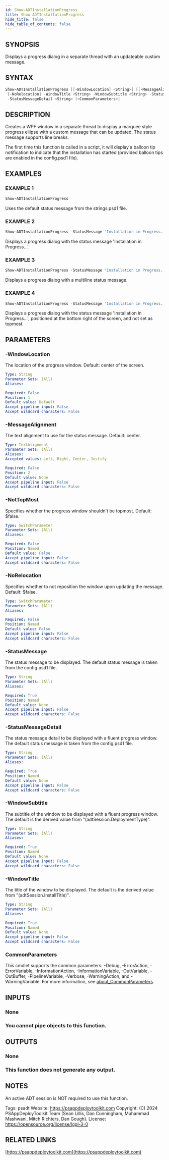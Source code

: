 ```yaml
---
id: Show-ADTInstallationProgress
title: Show-ADTInstallationProgress
hide_title: false
hide_table_of_contents: false
---
```


## SYNOPSIS

Displays a progress dialog in a separate thread with an updateable custom message.

## SYNTAX

```powershell
Show-ADTInstallationProgress [[-WindowLocation] <String>] [[-MessageAlignment] <TextAlignment>] [-NotTopMost]
 [-NoRelocation] -WindowTitle <String> -WindowSubtitle <String> -StatusMessage <String>
 -StatusMessageDetail <String> [<CommonParameters>]
```

## DESCRIPTION

Creates a WPF window in a separate thread to display a marquee style progress ellipse with a custom message that can be updated.
The status message supports line breaks.

The first time this function is called in a script, it will display a balloon tip notification to indicate that the installation has started (provided balloon tips are enabled in the config.psd1 file).

## EXAMPLES

### EXAMPLE 1

```powershell
Show-ADTInstallationProgress
```

Uses the default status message from the strings.psd1 file.

### EXAMPLE 2

```powershell
Show-ADTInstallationProgress -StatusMessage 'Installation in Progress...'
```

Displays a progress dialog with the status message 'Installation in Progress...'.

### EXAMPLE 3

```powershell
Show-ADTInstallationProgress -StatusMessage "Installation in Progress...`nThe installation may take 20 minutes to complete."
```

Displays a progress dialog with a multiline status message.

### EXAMPLE 4

```powershell
Show-ADTInstallationProgress -StatusMessage 'Installation in Progress...' -WindowLocation 'BottomRight' -NotTopMost
```

Displays a progress dialog with the status message 'Installation in Progress...', positioned at the bottom right of the screen, and not set as topmost.

## PARAMETERS

### -WindowLocation

The location of the progress window.
Default: center of the screen.

```yaml
Type: String
Parameter Sets: (All)
Aliases:

Required: False
Position: 1
Default value: Default
Accept pipeline input: False
Accept wildcard characters: False
```

### -MessageAlignment

The text alignment to use for the status message.
Default: center.

```yaml
Type: TextAlignment
Parameter Sets: (All)
Aliases:
Accepted values: Left, Right, Center, Justify

Required: False
Position: 2
Default value: None
Accept pipeline input: False
Accept wildcard characters: False
```

### -NotTopMost

Specifies whether the progress window shouldn't be topmost.
Default: $false.

```yaml
Type: SwitchParameter
Parameter Sets: (All)
Aliases:

Required: False
Position: Named
Default value: False
Accept pipeline input: False
Accept wildcard characters: False
```

### -NoRelocation

Specifies whether to not reposition the window upon updating the message.
Default: $false.

```yaml
Type: SwitchParameter
Parameter Sets: (All)
Aliases:

Required: False
Position: Named
Default value: False
Accept pipeline input: False
Accept wildcard characters: False
```

### -StatusMessage

The status message to be displayed.
The default status message is taken from the config.psd1 file.

```yaml
Type: String
Parameter Sets: (All)
Aliases:

Required: True
Position: Named
Default value: None
Accept pipeline input: False
Accept wildcard characters: False
```

### -StatusMessageDetail

The status message detail to be displayed with a fluent progress window.
The default status message is taken from the config.psd1 file.

```yaml
Type: String
Parameter Sets: (All)
Aliases:

Required: True
Position: Named
Default value: None
Accept pipeline input: False
Accept wildcard characters: False
```

### -WindowSubtitle

The subtitle of the window to be displayed with a fluent progress window.
The default is the derived value from "$($adtSession.DeploymentType)".

```yaml
Type: String
Parameter Sets: (All)
Aliases:

Required: True
Position: Named
Default value: None
Accept pipeline input: False
Accept wildcard characters: False
```

### -WindowTitle

The title of the window to be displayed.
The default is the derived value from "$($adtSession.InstallTitle)".

```yaml
Type: String
Parameter Sets: (All)
Aliases:

Required: True
Position: Named
Default value: None
Accept pipeline input: False
Accept wildcard characters: False
```

### CommonParameters

This cmdlet supports the common parameters: -Debug, -ErrorAction, -ErrorVariable, -InformationAction, -InformationVariable, -OutVariable, -OutBuffer, -PipelineVariable, -Verbose, -WarningAction, and -WarningVariable. For more information, see [about_CommonParameters](http://go.microsoft.com/fwlink/?LinkID=113216).

## INPUTS

### None

### You cannot pipe objects to this function.
## OUTPUTS

### None

### This function does not generate any output.
## NOTES
An active ADT session is NOT required to use this function.

Tags: psadt
Website: https://psappdeploytoolkit.com
Copyright: (C) 2024 PSAppDeployToolkit Team (Sean Lillis, Dan Cunningham, Muhammad Mashwani, Mitch Richters, Dan Gough).
License: https://opensource.org/license/lgpl-3-0

## RELATED LINKS

[https://psappdeploytoolkit.com](https://psappdeploytoolkit.com)
